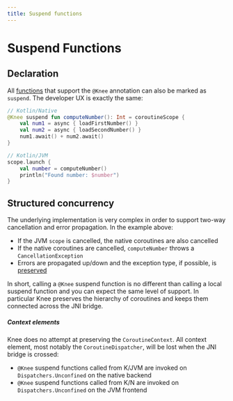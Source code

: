 ```yaml
---
title: Suspend functions
---
```


# Suspend Functions

## Declaration

All [functions](../callables#functions) that support the `@Knee` annotation can also be marked as `suspend`.
The developer UX is exactly the same:

```kotlin
// Kotlin/Native
@Knee suspend fun computeNumber(): Int = coroutineScope {
    val num1 = async { loadFirstNumber() }
    val num2 = async { loadSecondNumber() }
    num1.await() + num2.await()
}

// Kotlin/JVM
scope.launch {
    val number = computeNumber()
    println("Found number: $number")
}
```

## Structured concurrency

The underlying implementation is very complex in order to support two-way cancellation and error propagation.
In the example above:

- If the JVM `scope` is cancelled, the native coroutines are also cancelled
- If the native coroutines are cancelled, `computeNumber` throws a `CancellationException`
- Errors are propagated up/down and the exception type, if possible, is [preserved](../exceptions)

In short, calling a `@Knee` suspend function is no different than calling a local suspend function
and you can expect the same level of support. In particular Knee preserves the hierarchy of coroutines
and keeps them connected across the JNI bridge.

##### Context elements

Knee does no attempt at preserving the `CoroutineContext`. All context element, most notably the `CoroutineDispatcher`,
will be lost when the JNI bridge is crossed:

- `@Knee` suspend functions called from K/JVM are invoked on `Dispatchers.Unconfined` on the native backend
- `@Knee` suspend functions called from K/N are invoked on `Dispatchers.Unconfined` on the JVM frontend